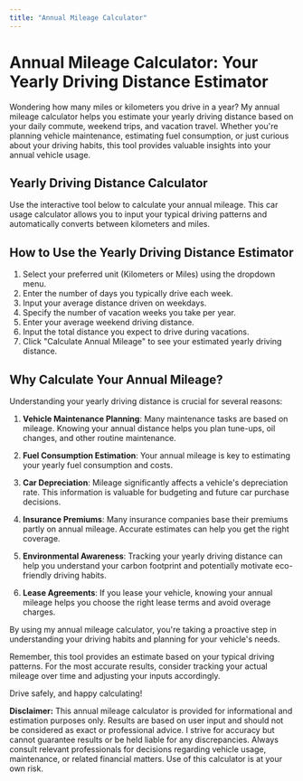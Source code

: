 ```yaml
---
title: "Annual Mileage Calculator"
---
```


# Annual Mileage Calculator: Your Yearly Driving Distance Estimator

Wondering how many miles or kilometers you drive in a year? My annual mileage calculator helps you estimate your yearly driving distance based on your daily commute, weekend trips, and vacation travel. Whether you're planning vehicle maintenance, estimating fuel consumption, or just curious about your driving habits, this tool provides valuable insights into your annual vehicle usage.

## Yearly Driving Distance Calculator

Use the interactive tool below to calculate your annual mileage. This car usage calculator allows you to input your typical driving patterns and automatically converts between kilometers and miles.


<AnnualMileageCalculator />

## How to Use the Yearly Driving Distance Estimator

1. Select your preferred unit (Kilometers or Miles) using the dropdown menu.
2. Enter the number of days you typically drive each week.
3. Input your average distance driven on weekdays.
4. Specify the number of vacation weeks you take per year.
5. Enter your average weekend driving distance.
6. Input the total distance you expect to drive during vacations.
7. Click "Calculate Annual Mileage" to see your estimated yearly driving distance.

## Why Calculate Your Annual Mileage?

Understanding your yearly driving distance is crucial for several reasons:

1. **Vehicle Maintenance Planning**: Many maintenance tasks are based on mileage. Knowing your annual distance helps you plan tune-ups, oil changes, and other routine maintenance.

2. **Fuel Consumption Estimation**: Your annual mileage is key to estimating your yearly fuel consumption and costs.

3. **Car Depreciation**: Mileage significantly affects a vehicle's depreciation rate. This information is valuable for budgeting and future car purchase decisions.

4. **Insurance Premiums**: Many insurance companies base their premiums partly on annual mileage. Accurate estimates can help you get the right coverage.

5. **Environmental Awareness**: Tracking your yearly driving distance can help you understand your carbon footprint and potentially motivate eco-friendly driving habits.

6. **Lease Agreements**: If you lease your vehicle, knowing your annual mileage helps you choose the right lease terms and avoid overage charges.

By using my annual mileage calculator, you're taking a proactive step in understanding your driving habits and planning for your vehicle's needs.

Remember, this tool provides an estimate based on your typical driving patterns. For the most accurate results, consider tracking your actual mileage over time and adjusting your inputs accordingly.

Drive safely, and happy calculating!

<div style={{fontSize: '0.8em', color: '#666', marginTop: '2em', padding: '1em', border: '1px solid #ddd', borderRadius: '5px'}}>
    <strong>Disclaimer:</strong> This annual mileage calculator is provided for informational and estimation purposes only. Results are based on user input and should not be considered as exact or professional advice. I strive for accuracy but cannot guarantee results or be held liable for any discrepancies. Always consult relevant professionals for decisions regarding vehicle usage, maintenance, or related financial matters. Use of this calculator is at your own risk.
</div>

